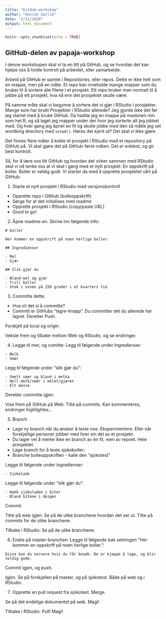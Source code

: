```yaml
---
title: "GitHub-workshop"
author: "Henrik Sørlie"
date: "2/21/2020"
output: html_document
---
```


```r
knitr::opts_chunk$set(echo = TRUE)
```

## GitHub-delen av papaja-workshop

I denne workshopen skal vi ta en titt på GitHub, og se hvordan det kan hjelpe oss å holde kontroll på arbeidet, eller samarbeide.

Arbeid på GitHub er samlet i Repositories, eller repos. Dette er ikke helt som en mappe, men på en måte. Et repo kan inneholde mange mapper som du bruker til å sortere alle filene i et prosjekt. Ett repo bruker man normalt til å jobbe på ett prosjekt, hva nå enn det prosjektet skulle være.

På samme måte skal vi begynne å sortere det vi gjør i RStudio i prosjekter. Mange som har brukt Prosjekter i RStudio allerede? Jeg gjorde ikke det før jeg startet med å bruke GitHub. Da hadde jeg en mappe på maskinen min som het R, og så laget jeg mapper under der hvor jeg sorterte alt jeg jobbet med. Og hver gang jeg åpnet en fil og skulle jobbe med den så måtte jeg set wordking directory med `setwd()`. Høres det kjent ut? Det skal vi ikke gjøre.

Det finnes flere måter å koble et prosjekt i RStudio med et repository på GitHub på. Vi skal gjøre det på GitHub-først-måten. Det er enklest, og gir best kontroll.

Så, for å lære oss litt GitHub og hvordan det virker sammen med RStudio skal vi nå tenke oss at vi skal i gang med et nytt prosjekt: En oppskrift på boller. Boller er veldig godt. Vi starter da med å opprette prosjektet vårt på GitHub:

1. Starte et nytt prosjekt i RStudio med versjonskontroll
- Opprette repo i GitHub (bolleoppskrift)
- Sørge for at det initialises med readme
- Opprette prosjekt i RStudio (copy/paste URL)
- Good to go!

2. Åpne readme-en. Skrive inn følgende info:

```
# boller

Her kommer en oppskrift på noen herlige boller.

## Ingredienser

- Mel
- Gjær

## Slik gjør du

- Bland mel og gjær
- Trill boller
- Stek i ovnen på 250 grader i et kvarters tid
```

3. Committe dette.
- Hva vil det si å committe?
- Committ er GitHubs "lagre-knapp". Du committer det du allerede har lagret. Deretter Push.

Forskjell på local og origin.

Veksle frem og tilbake mellom Web og RStudio, og se endringer.

4. Legge til mer, og comitte:
Legg til følgende under Ingredienser:
```
- Melk
- Smør
```

Legg til følgende under "slik gjør du":
```
- Smelt smør og bland i melka
- Hell melk/smør i melet/gjæren
- Elt masse
```

Deretter committe igjen.

Vise frem på GitHub på Web: Titte på commits. Kan kommenteres, endringer highlightes...

5. Branch
- Lage ny branch når du ønsker å teste noe. Eksperimentere. Eller når forskjellige personer jobber med hver sin del av et prosjekt.
- Du lager vel å merke ikke en branch av én fil, men av repoet. Hele prosjektet.
- Lage branch for å teste sjokoboller:
- Branche bolleoppskriften - kalle den "sjokotest"

Legge til følgende under ingredienser:
```
- Sjokolade
```

Legge til følgende under "slik gjør du":
```
- Hakk sjokoladen i biter
- Bland bitene i deigen
```

Commit.

Titte på web igjen. Se på de ulike branchene hvordan det ser ut. Titte på commits for de ulike branchene.

Tilbake i RStudio: Se på de ulike branchene.

6. Endre på master-branchen:
Legge til følgende bak setningen "Her kommer en oppskrift på noen herlige boller.":
```
Disse kan du servere hvis du får besøk. De er kjappe å lage, og blir veldig gode.
```

Commit igjen, og push.

Igjen. Se på forskjellen på master, og på sjokotest. Både på web og i RStudio.

7. Opprette en pull request fra sjokotest. Merge.

Se på det endelige dokumentet på web. Magi!

Tilbake i RStudio: Pull!
Magi!